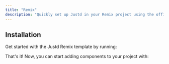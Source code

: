 ```yaml
---
title: "Remix"
description: "Quickly set up Justd in your Remix project using the official starter kit template."
---
```


## Installation
Get started with the Justd Remix template by running:
<Installation command='npx create-remix@latest --template justdlabs/remix' />

That's it! Now, you can start adding components to your project with:
<Installation command='npx justd-cli@latest add' />
